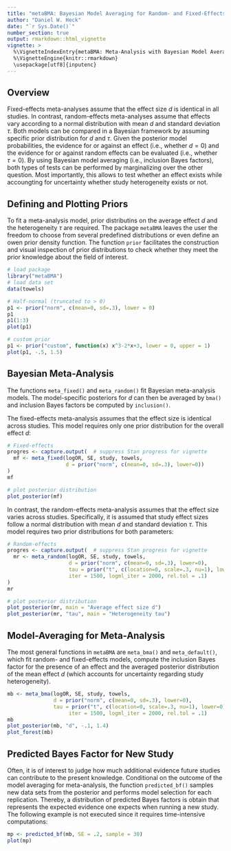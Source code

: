 ```yaml
---
title: "metaBMA: Bayesian Model Averaging for Random- and Fixed-Effects Meta-Analysis"
author: "Daniel W. Heck"
date: "`r Sys.Date()`"
number_section: true
output: rmarkdown::html_vignette
vignette: >
  %\VignetteIndexEntry{metaBMA: Meta-Analysis with Bayesian Model Averaging}
  %\VignetteEngine{knitr::rmarkdown}
  \usepackage[utf8]{inputenc}
---
```

  
  
## Overview
  
Fixed-effects meta-analyses assume that the effect size $d$ is identical in all
studies. In contrast, random-effects meta-analyses assume that effects vary
according to a normal distribution with mean $d$ and standard deviation $\tau$.
Both models can be compared in a Bayesian framework by assuming specific prior
distribution for $d$ and $\tau$. Given the posterior model probabilities, the
evidence for or against an effect (i.e., whether $d = 0$) and the evidence for
or against random effects can be evaluated (i.e., whether $\tau = 0$). By using
Bayesian model averaging (i.e., inclusion Bayes factors), both types of tests
can be performed by marginalizing over the other question. Most importantly,
this allows to test whether an effect exists while accoungting for uncertainty
whether study heterogeneity exists or not.


## Defining and Plotting Priors

To fit a meta-analysis model, prior distributins on the average effect $d$ and
the heterogeneity $\tau$ are required. The package `metaBMA` leaves the user the
freedom to choose from several predefined distributions or even define an owen
prior density function. The function `prior` facilitates the construction and
visual inspection of prior distributions to check whether they meet the prior
knowledge about the field of interest.

```r
# load package
library("metaBMA")
# load data set
data(towels)

# Half-normal (truncated to > 0)
p1 <- prior("norm", c(mean=0, sd=.3), lower = 0)
p1
p1(1:3)
plot(p1)

# custom prior
p1 <- prior("custom", function(x) x^3-2*x+3, lower = 0, upper = 1)
plot(p1, -.5, 1.5)
```


## Bayesian Meta-Analysis

The functions `meta_fixed()` and `meta_random()` fit Bayesian meta-analysis
models. The model-specific posteriors for $d$ can then be averaged by `bma()`
and inclusion Bayes factors be computed by `inclusion()`.

The fixed-effects meta-analysis assumes that the effect size is identical across
studies. This model requires only one prior distribution for the overall effect
$d$:

```r
# Fixed-effects
progres <- capture.output(  # suppress Stan progress for vignette
  mf <- meta_fixed(logOR, SE, study, towels, 
                   d = prior("norm", c(mean=0, sd=.3), lower=0))
)
mf

# plot posterior distribution
plot_posterior(mf)
```

In contrast, the random-effects meta-analysis assumes that the effect size
varies across studies. Specifically, it is assumed that study effect sizes
follow a normal distribution with mean $d$ and standard deviation $\tau$. This
model requires two prior distributions for both parameters:

```r
# Random-effects
progres <- capture.output(  # suppress Stan progress for vignette
  mr <- meta_random(logOR, SE, study, towels,
                    d = prior("norm", c(mean=0, sd=.3), lower=0),
                    tau = prior("t", c(location=0, scale=.3, nu=1), lower=0),
                    iter = 1500, logml_iter = 2000, rel.tol = .1)
)
mr  

# plot posterior distribution
plot_posterior(mr, main = "Average effect size d")
plot_posterior(mr, "tau", main = "Heterogeneity tau")
```

## Model-Averaging for Meta-Analysis

The most general functions in `metaBMA` are `meta_bma()` and `meta_default()`,
which fit random- and fixed-effects models, compute the inclusion Bayes factor
for the presence of an effect and the averaged posterior distribution of the
mean effect $d$ (which accounts for uncertainty regarding study heterogeneity).


```r
mb <- meta_bma(logOR, SE, study, towels,
               d = prior("norm", c(mean=0, sd=.3), lower=0),
               tau = prior("t", c(location=0, scale=.3, nu=1), lower=0),
                    iter = 1500, logml_iter = 2000, rel.tol = .1)
mb
plot_posterior(mb, "d", -.1, 1.4)
plot_forest(mb)
```



## Predicted Bayes Factor for New Study

Often, it is of interest to judge how much additional evidence future studies can contribute to the present knowledge. Conditional on the outcome of the model averaging for meta-analysis, the function `predicted_bf()` samples new data sets from the posterior and performs model selection for each replication. Thereby, a distribution of predicted Bayes factors is obtain that represents the expected evidence one expects when running a new study. The following example is not executed since it requires time-intensive computations:

```r
mp <- predicted_bf(mb, SE = .2, sample = 30)
plot(mp)
```
